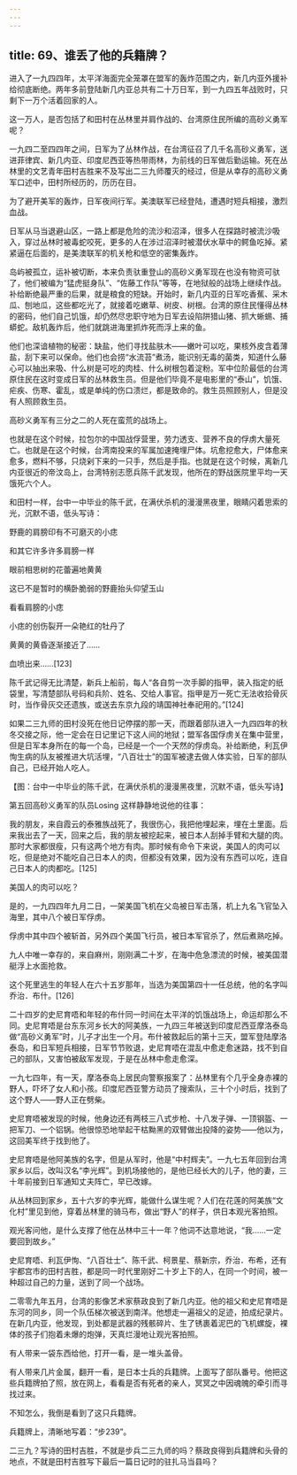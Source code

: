 ```yaml
---
---
---
```

title: 69、谁丢了他的兵籍牌？
---




进入了一九四四年，太平洋海面完全笼罩在盟军的轰炸范围之内，新几内亚外援补给彻底断绝。两年多前登陆新几内亚总共有二十万日军，到一九四五年战败时，只剩下一万个活着回家的人。

这一万人，是否包括了和田村在丛林里并肩作战的、台湾原住民所编的高砂义勇军呢？

一九四二至四四年之间，日军为了丛林作战，在台湾征召了几千名高砂义勇军，送进菲律宾、新几内亚、印度尼西亚等热带雨林，为前线的日军做后勤运输。死在丛林里的文艺青年田村吉胜来不及写出二三九师覆灭的经过，但是从幸存的高砂义勇军口述中，田村所经历的，历历在目。

为了避开美军的轰炸，日军夜间行军。美澳联军已经登陆，遭遇时短兵相接，激烈血战。

日军从马当退避山区，一路上都是危险的流沙和沼泽，很多人在探路时被流沙吸入，穿过丛林时被毒蛇咬死，更多的人在涉过沼泽时被潜伏水草中的鳄鱼吃掉。紧紧逼在后面的，是美澳联军的机关枪和低空的密集轰炸。

岛屿被孤立，运补被切断，本来负责驮重登山的高砂义勇军现在也没有物资可驮了，他们被编为“猛虎挺身队”、“佐藤工作队”等等，在地狱般的战场上继续作战。补给断绝最严重的后果，就是粮食的短缺。开始时，新几内亚的日军吃香蕉、采木瓜、刨地瓜，这些都吃光了，就接着吃嫩草、树皮、树根。台湾的原住民懂得丛林的密码，他们自己饥饿，却仍然尽忠职守地为日军去设陷阱猎山猪、抓大蜥蜴、捕蟒蛇。敌机轰炸后，他们就跳进海里抓炸死而浮上来的鱼。

他们也深谙植物的秘密：缺盐，他们寻找盐肤木——嫩叶可以吃，果核外皮含着薄盐，刮下来可以保命。他们也会捞“水流苔”煮汤，能识别无毒的菌类，知道什么藤心可以抽出来吸、什么树是可吃的肉桂、什么树根包着淀粉。军中位阶最低的台湾原住民在这时变成日军的丛林救生员。但是他们毕竟不是电影里的“泰山”，饥饿、疟疾、伤寒、霍乱，或是单纯的伤口溃烂，都是致命的。救生员照顾别人，但是没有人照顾救生员。

高砂义勇军有三分之二的人死在蛮荒的战场上。

也就是在这个时候，拉包尔的中国战俘营里，劳力透支、营养不良的俘虏大量死亡。也就是在这个时候，台湾南投来的军属加速掩埋尸体。坑愈挖愈大，尸体愈来愈多，燃料不够，只烧剁下来的一只手，然后是手指。也就是在这个时候，离新几内亚很近的帝汶岛上，台湾特别志愿兵陈千武发现，他所在的野战医院里平均一天饿死六个人。

和田村一样，台中一中毕业的陈千武，在满伏杀机的漫漫黑夜里，眼睛闪着思索的光，沉默不语，低头写诗：

野鹿的肩膀印有不可磨灭的小痣

和其它许多许多肩膀一样

眼前相思树的花蕾遍地黄黄

这已不是暂时的横卧脆弱的野鹿抬头仰望玉山

看看肩膀的小痣

小痣的创伤裂开一朵艳红的牡丹了

黄黄的黄昏逐渐接近了……

血喷出来……[123]

陈千武记得无比清楚，新兵上船前，每人“各自剪一次手脚的指甲，装入指定的纸袋里，写清楚部队号码和兵阶、姓名、交给人事官。指甲是万一死亡无法收拾骨灰时，当作骨灰交还遗族，或送去东京九段的靖国神社奉祀用的。”[124]

如果二三九师的田村没死在他日记停摆的那一天，而跟着部队进入一九四四年的秋冬交接之际，他一定会在日记里记下这人间的地狱；盟军各国俘虏关在集中营里，但是日军本身所在的每一个岛，已经是一个一个天然的俘虏岛。补给断绝，利瓦伊恂生病的队友被推进大坑活埋，“八百壮士”的国军被逮去做人体实验，日军的部队自己，已经开始人吃人。



【图：台中一中毕业的陈千武，在满伏杀机的漫漫黑夜里，沉默不语，低头写诗】

第五回高砂义勇军的队员Losing 这样静静地说他的往事：

我的朋友，来自霞云的泰雅族战死了，我很伤心，我把他埋起来，埋在土里面。后来我出去了一天，回来之后，我的朋友被挖起来，被日本人刮掉手臂和大腿的肉。那时大家都很瘦，只有这两个地方有肉。那时候有命令下来说，美国人的肉可以吃，但是绝对不能吃自己日本人的肉，但都没有效果，因为没有东西可以吃，连自己日本人的肉都吃。[125]

美国人的肉可以吃？

是的，一九四四年九月二日，一架美国飞机在父岛被日军击落，机上九名飞官坠入海里，其中八个被日军俘虏。

俘虏中其中四个被斩首，另外四个美国飞行员，被日本军官杀了，然后煮熟吃掉。

九人中唯一幸存的，来自麻州，刚刚满二十岁，在海中危急漂流的时候，被美国潜艇浮上水面抢救。

这个死里逃生的年轻人在六十五岁那年，当选为美国第四十一任总统，他的名字叫乔治．布什。[126]

二十四岁的史尼育唔和年轻的布什同一时间在太平洋的饥饿战场上，命运却那么不同。史尼育唔是台东东河乡长大的阿美族，一九四三年被送到印度尼西亚摩洛泰岛做“高砂义勇军”时，儿子才出生一个月。布什被救起后的第十三天，盟军登陆摩洛泰岛，和日军短兵相接，日军节节败退，史尼育唔在混乱中愈走愈迷路，找不到自己的部队，又害怕被敌军发现，于是在丛林中愈走愈深。

一九七四年，有一天，摩洛泰岛上居民向警察报案了：丛林里有个几乎全身赤裸的野人，吓坏了女人和小孩。印度尼西亚警方动员了搜索队，三十个小时后，找到了这个野人——野人正在劈柴。

史尼育唔被发现的时候，他身边还有两枝三八式步枪、十八发子弹、一顶钢盔、一把军刀、一个铝锅。他很惊恐地举起干枯黝黑的双臂做出投降的姿势——他以为，这回美军终于找到他了。

史尼育唔是他阿美族的名字，但是从军时，他是“中村辉夫”。一九七五年回到台湾家乡以后，改叫汉名“李光辉”。到机场接他的，是他已经长大的儿子，他的妻，三十年前接到日军通知丈夫阵亡，早已改嫁。

从丛林回到家乡，五十六岁的李光辉，能做什么谋生呢？人们在花莲的阿美族“文化村”里见到他，穿着丛林里的骑马布，做出“野人”的样子，供日本观光客拍照。

观光客问他，是什么支撑了他在丛林中三十一年？他词不达意地说，“我……一定要回到故乡。”

史尼育唔、利瓦伊恂、“八百壮士”、陈千武、柯景星、蔡新宗，乔治．布希，还有宇都宫市的田村吉胜，都是同一时代里刚好二十岁上下的人，在同一个时间，被一种超过自己的力量，送到了同一个战场。

二零零九年五月，台湾的影像艺术家蔡政良到了新几内亚。他的祖父和史尼育唔是东河的同乡，同一个队伍梯次被送到南洋。他想走一遍祖父的足迹，拍成纪录片。在新几内亚，他发现，到处都是武器的残骸碎片、生了锈裹着泥巴的飞机螺旋，裸体的孩子们抱着未爆的炮弹，天真烂漫地让观光客拍照。

有人带来一袋东西给他，打开一看，是一堆头盖骨。

有人带来几片金属，翻开一看，是日本士兵的兵籍牌。上面写了部队番号。他把这些兵籍牌拍了照，放在网上，看看是否有死者的亲人，冥冥之中因魂魄的牵引而寻找过来。



不知怎么，我倒是看到了这只兵籍牌。

兵籍牌上，清晰地写着：“步239”。

二三九？写诗的田村吉胜，不就是步兵二三九师的吗？蔡政良得到兵籍牌和头骨的地点，不就是田村吉胜写下最后一篇日记时的驻扎马当县吗？